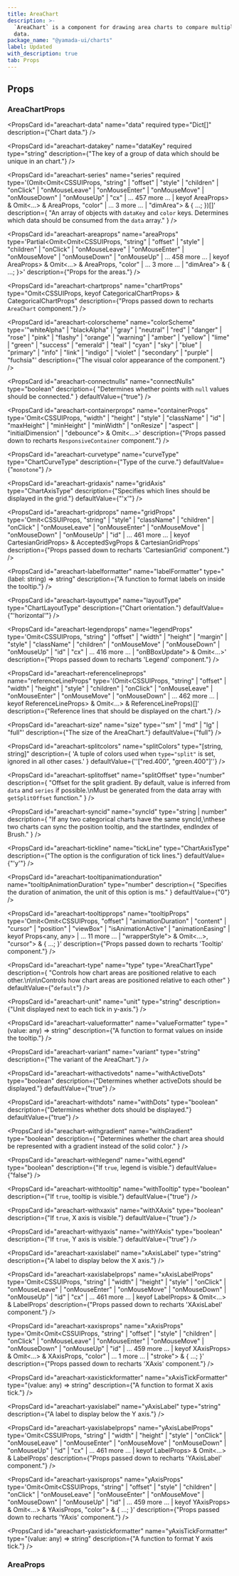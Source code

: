 ```yaml
---
title: AreaChart
description: >-
  `AreaChart` is a component for drawing area charts to compare multiple sets of
  data.
package_name: "@yamada-ui/charts"
label: Updated
with_description: true
tab: Props
---
```


## Props

### AreaChartProps

<PropsCard
  id="areachart-data"
  name="data"
  required
  type="Dict[]"
  description={"Chart data."}
/>

<PropsCard
  id="areachart-datakey"
  name="dataKey"
  required
  type="string"
  description={"The key of a group of data which should be unique in an chart."}
/>

<PropsCard
  id="areachart-series"
  name="series"
  required
  type='(Omit<Omit<CSSUIProps, "string" | "offset" | "style" | "children" | "onClick" | "onMouseLeave" | "onMouseEnter" | "onMouseMove" | "onMouseDown" | "onMouseUp" | "cx" | ... 457 more ... | keyof AreaProps> & Omit<...> & AreaProps, "color" | ... 3 more ... | "dimArea"> & { ...; })[]'
  description={
    "An array of objects with `dataKey` and `color` keys. Determines which data should be consumed from the `data` array."
  }
/>

<PropsCard
  id="areachart-areaprops"
  name="areaProps"
  type='Partial<Omit<Omit<CSSUIProps, "string" | "offset" | "style" | "children" | "onClick" | "onMouseLeave" | "onMouseEnter" | "onMouseMove" | "onMouseDown" | "onMouseUp" | ... 458 more ... | keyof AreaProps> & Omit<...> & AreaProps, "color" | ... 3 more ... | "dimArea"> & { ...; }>'
  description={"Props for the areas."}
/>

<PropsCard
  id="areachart-chartprops"
  name="chartProps"
  type="Omit<CSSUIProps, keyof CategoricalChartProps> &
  CategoricalChartProps"
  description={"Props passed down to recharts `AreaChart` component."}
/>

<PropsCard
  id="areachart-colorscheme"
  name="colorScheme"
  type='"whiteAlpha" | "blackAlpha" | "gray" | "neutral" | "red" | "danger" | "rose" | "pink" | "flashy" | "orange" | "warning" | "amber" | "yellow" | "lime" | "green" | "success" | "emerald" | "teal" | "cyan" | "sky" | "blue" | "primary" | "info" | "link" | "indigo" | "violet" | "secondary" | "purple" | "fuchsia"'
  description={"The visual color appearance of the component."}
/>

<PropsCard
  id="areachart-connectnulls"
  name="connectNulls"
  type="boolean"
  description={
    "Determines whether points with `null` values should be connected."
  }
  defaultValue={"true"}
/>

<PropsCard
  id="areachart-containerprops"
  name="containerProps"
  type='Omit<CSSUIProps, "width" | "height" | "style" | "className" | "id" | "maxHeight" | "minHeight" | "minWidth" | "onResize" | "aspect" | "initialDimension" | "debounce"> & Omit<...>'
  description={"Props passed down to recharts `ResponsiveContainer` component."}
/>

<PropsCard
  id="areachart-curvetype"
  name="curveType"
  type="ChartCurveType"
  description={"Type of the curve."}
  defaultValue={"`monotone`"}
/>

<PropsCard
  id="areachart-gridaxis"
  name="gridAxis"
  type="ChartAxisType"
  description={"Specifies which lines should be displayed in the grid."}
  defaultValue={"'x'"}
/>

<PropsCard
  id="areachart-gridprops"
  name="gridProps"
  type='Omit<CSSUIProps, "string" | "style" | "className" | "children" | "onClick" | "onMouseLeave" | "onMouseEnter" | "onMouseMove" | "onMouseDown" | "onMouseUp" | "id" | ... 461 more ... | keyof CartesianGridProps> & AcceptedSvgProps & CartesianGridProps'
  description={"Props passed down to recharts 'CartesianGrid' component."}
/>

<PropsCard
  id="areachart-labelformatter"
  name="labelFormatter"
  type="(label: string) => string"
  description={"A function to format labels on inside the tooltip."}
/>

<PropsCard
  id="areachart-layouttype"
  name="layoutType"
  type="ChartLayoutType"
  description={"Chart orientation."}
  defaultValue={"'horizontal'"}
/>

<PropsCard
  id="areachart-legendprops"
  name="legendProps"
  type='Omit<CSSUIProps, "string" | "offset" | "width" | "height" | "margin" | "style" | "className" | "children" | "onMouseMove" | "onMouseDown" | "onMouseUp" | "id" | "cx" | ... 416 more ... | "onBBoxUpdate"> & Omit<...>'
  description={"Props passed down to recharts 'Legend' component."}
/>

<PropsCard
  id="areachart-referencelineprops"
  name="referenceLineProps"
  type='(Omit<CSSUIProps, "string" | "offset" | "width" | "height" | "style" | "children" | "onClick" | "onMouseLeave" | "onMouseEnter" | "onMouseMove" | "onMouseDown" | ... 462 more ... | keyof ReferenceLineProps> & Omit<...> & ReferenceLineProps)[]'
  description={"Reference lines that should be displayed on the chart."}
/>

<PropsCard
  id="areachart-size"
  name="size"
  type='"sm" | "md" | "lg" | "full"'
  description={"The size of the AreaChart."}
  defaultValue={"full"}
/>

<PropsCard
  id="areachart-splitcolors"
  name="splitColors"
  type="[string, string]"
  description={
    'A tuple of colors used when `type="split"` is set, ignored in all other cases.'
  }
  defaultValue={'\'["red.400", "green.400"]\''}
/>

<PropsCard
  id="areachart-splitoffset"
  name="splitOffset"
  type="number"
  description={
    "Offset for the split gradient. By default, value is inferred from `data` and `series` if possible.\nMust be generated from the data array with `getSplitOffset` function."
  }
/>

<PropsCard
  id="areachart-syncid"
  name="syncId"
  type="string | number"
  description={
    "If any two categorical charts have the same syncId,\nthese two charts can sync the position tooltip, and the startIndex, endIndex of Brush."
  }
/>

<PropsCard
  id="areachart-tickline"
  name="tickLine"
  type="ChartAxisType"
  description={"The option is the configuration of tick lines."}
  defaultValue={"'y'"}
/>

<PropsCard
  id="areachart-tooltipanimationduration"
  name="tooltipAnimationDuration"
  type="number"
  description={
    "Specifies the duration of animation, the unit of this option is ms."
  }
  defaultValue={"0"}
/>

<PropsCard
  id="areachart-tooltipprops"
  name="tooltipProps"
  type='Omit<Omit<CSSUIProps, "offset" | "animationDuration" | "content" | "cursor" | "position" | "viewBox" | "isAnimationActive" | "animationEasing" | keyof Props<any, any> | ... 11 more ... | "wrapperStyle"> & Omit<...>, "cursor"> & { ...; }'
  description={"Props passed down to recharts 'Tooltip' component."}
/>

<PropsCard
  id="areachart-type"
  name="type"
  type="AreaChartType"
  description={
    "Controls how chart areas are positioned relative to each other.\n\n\nControls how chart areas are positioned relative to each other"
  }
  defaultValue={"`default`"}
/>

<PropsCard
  id="areachart-unit"
  name="unit"
  type="string"
  description={"Unit displayed next to each tick in y-axis."}
/>

<PropsCard
  id="areachart-valueformatter"
  name="valueFormatter"
  type="(value: any) => string"
  description={"A function to format values on inside the tooltip."}
/>

<PropsCard
  id="areachart-variant"
  name="variant"
  type="string"
  description={"The variant of the AreaChart."}
/>

<PropsCard
  id="areachart-withactivedots"
  name="withActiveDots"
  type="boolean"
  description={"Determines whether activeDots should be displayed."}
  defaultValue={"true"}
/>

<PropsCard
  id="areachart-withdots"
  name="withDots"
  type="boolean"
  description={"Determines whether dots should be displayed."}
  defaultValue={"true"}
/>

<PropsCard
  id="areachart-withgradient"
  name="withGradient"
  type="boolean"
  description={
    "Determines whether the chart area should be represented with a gradient instead of the solid color."
  }
/>

<PropsCard
  id="areachart-withlegend"
  name="withLegend"
  type="boolean"
  description={"If `true`, legend is visible."}
  defaultValue={"false"}
/>

<PropsCard
  id="areachart-withtooltip"
  name="withTooltip"
  type="boolean"
  description={"If `true`, tooltip is visible."}
  defaultValue={"true"}
/>

<PropsCard
  id="areachart-withxaxis"
  name="withXAxis"
  type="boolean"
  description={"If `true`, X axis is visible."}
  defaultValue={"true"}
/>

<PropsCard
  id="areachart-withyaxis"
  name="withYAxis"
  type="boolean"
  description={"If `true`, Y axis is visible."}
  defaultValue={"true"}
/>

<PropsCard
  id="areachart-xaxislabel"
  name="xAxisLabel"
  type="string"
  description={"A label to display below the X axis."}
/>

<PropsCard
  id="areachart-xaxislabelprops"
  name="xAxisLabelProps"
  type='Omit<CSSUIProps, "string" | "width" | "height" | "style" | "onClick" | "onMouseLeave" | "onMouseEnter" | "onMouseMove" | "onMouseDown" | "onMouseUp" | "id" | "cx" | ... 461 more ... | keyof LabelProps> & Omit<...> & LabelProps'
  description={"Props passed down to recharts 'XAxisLabel' component."}
/>

<PropsCard
  id="areachart-xaxisprops"
  name="xAxisProps"
  type='Omit<Omit<CSSUIProps, "string" | "offset" | "style" | "children" | "onClick" | "onMouseLeave" | "onMouseEnter" | "onMouseMove" | "onMouseDown" | "onMouseUp" | "id" | ... 459 more ... | keyof XAxisProps> & Omit<...> & XAxisProps, "color" | ... 1 more ... | "stroke"> & { ...; }'
  description={"Props passed down to recharts 'XAxis' component."}
/>

<PropsCard
  id="areachart-xaxistickformatter"
  name="xAxisTickFormatter"
  type="(value: any) => string"
  description={"A function to format X axis tick."}
/>

<PropsCard
  id="areachart-yaxislabel"
  name="yAxisLabel"
  type="string"
  description={"A label to display below the Y axis."}
/>

<PropsCard
  id="areachart-yaxislabelprops"
  name="yAxisLabelProps"
  type='Omit<CSSUIProps, "string" | "width" | "height" | "style" | "onClick" | "onMouseLeave" | "onMouseEnter" | "onMouseMove" | "onMouseDown" | "onMouseUp" | "id" | "cx" | ... 461 more ... | keyof LabelProps> & Omit<...> & LabelProps'
  description={"Props passed down to recharts 'YAxisLabel' component."}
/>

<PropsCard
  id="areachart-yaxisprops"
  name="yAxisProps"
  type='Omit<Omit<CSSUIProps, "string" | "offset" | "style" | "children" | "onClick" | "onMouseLeave" | "onMouseEnter" | "onMouseMove" | "onMouseDown" | "onMouseUp" | "id" | ... 459 more ... | keyof YAxisProps> & Omit<...> & YAxisProps, "color"> & { ...; }'
  description={"Props passed down to recharts 'YAxis' component."}
/>

<PropsCard
  id="areachart-yaxistickformatter"
  name="yAxisTickFormatter"
  type="(value: any) => string"
  description={"A function to format Y axis tick."}
/>

### AreaProps

<PropsCard
  id="area-activedot"
  name="activeDot"
  type='Omit<Omit<Props, "ref">, "_hover" | "_nativeHover" | "_active" | "_nativeActive" | "_target" | "_notTarget" | "_nativeTarget" | "_focus" | "_nativeFocus" | "_focusVisible" | ... 61 more ... | keyof StyleProps> & StyleProps & PseudoProps'
/>

<PropsCard
  id="area-color"
  name="color"
  type='UIValue<"border" | "link" | Color | "current" | "focus" | "whiteAlpha.50" | "whiteAlpha.100" | "whiteAlpha.200" | "whiteAlpha.300" | "whiteAlpha.400" | "whiteAlpha.500" | ... 318 more ... | "secondary.950">'
/>

<PropsCard
  id="area-dimarea"
  name="dimArea"
  type='Partial<Omit<Omit<CSSUIProps, "string" | "offset" | "style" | "children" | "onClick" | "onMouseLeave" | "onMouseEnter" | "onMouseMove" | "onMouseDown" | "onMouseUp" | ... 458 more ... | keyof AreaProps> & Omit<...> & AreaProps, "color" | ... 3 more ... | "dimArea"> & { ...; }>'
/>

<PropsCard
  id="area-dimdot"
  name="dimDot"
  type='Omit<Omit<Props, "ref">, "_hover" | "_nativeHover" | "_active" | "_nativeActive" | "_target" | "_notTarget" | "_nativeTarget" | "_focus" | "_nativeFocus" | "_focusVisible" | ... 61 more ... | keyof StyleProps> & StyleProps & PseudoProps'
/>

<PropsCard
  id="area-dot"
  name="dot"
  type='Omit<Omit<Props, "ref">, "_hover" | "_nativeHover" | "_active" | "_nativeActive" | "_target" | "_notTarget" | "_nativeTarget" | "_focus" | "_nativeFocus" | "_focusVisible" | ... 61 more ... | keyof StyleProps> & StyleProps & PseudoProps'
/>
